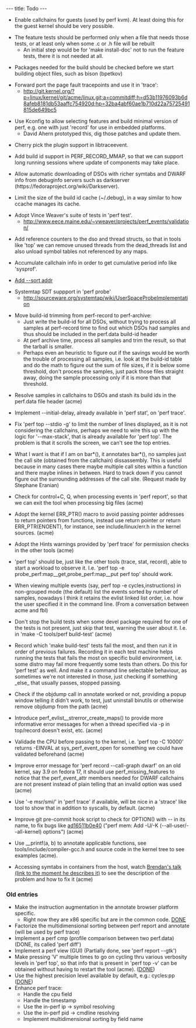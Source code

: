 ---
title: Todo
---

* Enable callchains for guests (used by perf kvm). At least doing this for the guest kernel should be very possible.

* The feature tests should be performed only when a file that needs those tests, or at least only when some .c or .h file will be rebuilt
** An initial step would be for 'make install-doc' not to run the feature tests, there it is not needed at all.

* Packages needed for the build should be checked before we start building object files, such as bison (bpetkov)

* Forward port the page fault tracepoints and use it in 'trace':
** http://git.kernel.org/?p=linux/kernel/git/acme/linux.git;a=commitdiff;h=d53b11976093b6d8afeb8181db53aaffc754920d;hp=32ba4abf60ae1b710d22a75725491815de649bc5

* Use Kconfig to allow selecting features and build minimal version of perf, e.g. one with just 'record' for use in embedded platforms.
** David Ahern prototyped this, dig those patches and update them.

* Cherry pick the plugin support in libtraceevent.

* Add build id support in PERF_RECORD_MMAP, so that we can support long running sessions where update of components may take place.

* Allow automatic downloading of DSOs with richer symtabs and DWARF info from debuginfo servers such as darkserver (https://fedoraproject.org/wiki/Darkserver).

* Limit the size of the build id cache (~/.debug), in a way similar to how ccache manages its cache.

* Adopt Vince Weaver's suite of tests in 'perf test'.
** http://www.eece.maine.edu/~vweaver/projects/perf_events/validation/

* Add reference counters to the dso and thread structs, so that in tools like 'top' we can remove unused threads from the dead_threads list and also unload symbol tables not referenced by any maps.

* Accumulate callchain info in order to get cumulative period info like 'sysprof'.

* [https://bugzilla.kernel.org/show_bug.cgi?id=55561 Add --sort addr]

* Systemtap SDT suppport in 'perf probe'
** http://sourceware.org/systemtap/wiki/UserSpaceProbeImplementation

* Move build-id trimming from perf-record to perf-archive:
** Just write the build-id for all DSOs, without trying to process all samples at perf-record time to find out which DSOs had samples and thus should be included in the perf.data build-id header
** At perf archive time, process all samples and trim the result, so that the tarball is smaller.
** Perhaps even an heuristic to figure out if the savings would be worth the trouble of processing all samples, i.e. look at the build-id table and do the math to figure out the sum of file sizes, if it is below some threshold, don't process the samples, just pack those files straight away, doing the sample processing only if it is more than that threshold.

* Resolve samples in callchains to DSOs and stash its build ids in the perf.data file header (acme)

* Implement --initial-delay, already available in 'perf stat', on 'perf trace'.

* Fix 'perf top --stdio -g' to limit the number of lines displayed, as it is not considering the callchains, perhaps we need to wire this up with the logic for '--max-stack', that is already available for 'perf top'. The problem is that it scrolls the screen, we can't see the top entries.

* What I want is that if I am on bar*(), it annotates bar*(), no samples just the call site (obtained from the callchain) dissassembly. This is useful because in many cases there maybe multiple call sites within a function and there maybe inlines in between. Hard to track down if you cannot figure out the surrounding addresses of the call site. (Request made by Stephane Eranian)

* Check for control+C, Q, when processing events in 'perf report', so that we can exit the tool when processing big files (acme)

* Adopt the kernel ERR_PTR() macro to avoid passing pointer addresses to return pointers from functions, instead use return pointer or return ERR_PTR(ENOENT), for instance, see include/linux/err.h in the kernel sources. (acme)

* Adopt the Hints warnings provided by 'perf trace' for permission checks in the other tools (acme)

* 'perf top' should be, just like the other tools (trace, stat, record), able to start a workload to observe it. I.e. 'perf top -e probe_perf:map__get,probe_perf:map__put perf top' should work.

* When viewing multiple events (say, perf top -e cycles,instructions) in non-grouped mode (the default) list the events sorted by number of samples, nowadays I think it retains the evlist linked list order, i.e. how the user specified it in the command line. (From a conversation between acme and fbl)

* Don't stop the build tests when some devel package required for one of the tests is not present, just skip that test, warning the user about it. I.e. in 'make -C tools/perf build-test' (acme)

* Record which 'make build-test' tests fail the most, and then run it in order of previous failures. Recording it in each test machine helps running the tests that fails the most on specific build environment, i.e. some distro may fail more frequently some tests than others. Do this for 'perf test' as well. And make it a command line selectable behaviour, as sometimes we're not interested in those, just checking if something _else_ that usually passes, stopped passing.

* Check if the objdump call in annotate worked or not, providing a popup window telling it didn't work, to test, just uninstall binutils or otherwise remove objdump from the path (acme)

* Introduce perf_evlist__strerror_create_maps() to provide more informative error messages for when a thread specified via -p in top/record doesn't exist, etc. (acme)

* Validade the CPU before passing to the kernel, i.e. 'perf top -C 10000' returns -EINVAL at sys_perf_event_open for something we could have validated beforehand (acme)

* Improve error message for 'perf record --call-graph dwarf' on an old kernel, say 3.9 on fedora 17, it should use perf_missing_features to notice that the perf_event_attr members needed for DWARF callchains are not present instead of plain telling that an invalid option was used (acme)

* Use '-e msr/smi/' in 'perf trace' if available, will be nice in a 'strace' like tool to show that in addition to syscalls, by default. (acme)

* Improve git pre-commit hook script to check for OPTION() with -- in its name, to fix bugs like [https://git.kernel.org/cgit/linux/kernel/git/acme/linux.git/commit/?id=ad16511b0e40 ad16511b0e40] ("perf mem: Add -U/-K (--all-user/--all-kernel) options") (acme)

* Use __printf(a, b) to annotate applicable functions, see tools/include/compiler-gcc.h and source code in the kernel tree to see examples (acme).

* Accessing symtabs in containers from the host, watch [http://www.youtube.com/watch?v=bK9A5ODIgac&t=23m46s Brendan's talk (link to the moment he describes it)] to see the description of the problem and how to fix it (acme)

=== Old entries ===
* Make the instruction augmentation in the annotate browser platform specific.
** Right now they are x86 specific but are in the common code. [https://git.kernel.org/cgit/linux/kernel/git/tip/tip.git/commit/?id=786c1b51844d858041166057c0c79e93c2015013 DONE]
* Factorize the multidimensional sorting between perf report and annotate (will be used by perf trace)
* Implement a perf cmp (profile comparison between two perf.data) (DONE, its called 'perf diff')
* Implement a perf view (GUI) (Partially done, see 'perf report --gtk')
* Make pressing 'V' multiple times to go on cycling thru various verbosity levels in 'perf top', so that info that is present in 'perf top -v' can be obtained without having to restart the tool (acme). ([https://git.kernel.org/cgit/linux/kernel/git/acme/linux.git/commit/?id=fbf626346cc21065ec22dcd64ff34513506f271a DONE])
* Use the highest precision level available by default, e.g.: cycles:pp ([https://git.kernel.org/cgit/linux/kernel/git/torvalds/linux.git/commit/?id=7f8d1ade1b19f684ed3a7c4fb1dc5d347127b438 DONE])
* Enhance perf trace:
** Handle the cpu field
** Handle the timestamp
** Use the in-perf ip -> symbol resolving
** Use the in-perf pid -> cmdline resolving
** Implement multidimensional sorting by field name